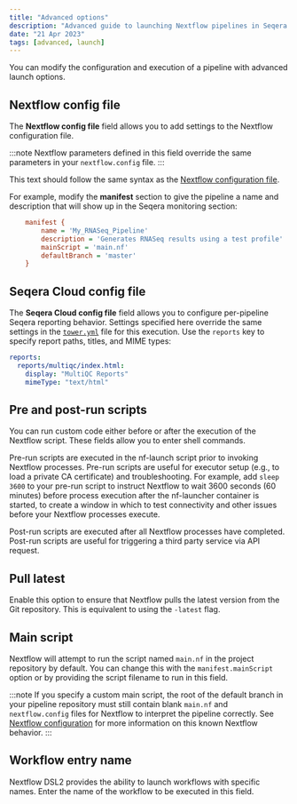 ```yaml
---
title: "Advanced options"
description: "Advanced guide to launching Nextflow pipelines in Seqera Platform"
date: "21 Apr 2023"
tags: [advanced, launch]
---
```


You can modify the configuration and execution of a pipeline with advanced launch options.

## Nextflow config file

The **Nextflow config file** field allows you to add settings to the Nextflow configuration file.

:::note
Nextflow parameters defined in this field override the same parameters in your `nextflow.config` file.
:::

This text should follow the same syntax as the [Nextflow configuration file](https://www.nextflow.io/docs/latest/config.html#config-syntax).

For example, modify the **manifest** section to give the pipeline a name and description that will show up in the Seqera monitoring section:

```ini
    manifest {
        name = 'My_RNASeq_Pipeline'
        description = 'Generates RNASeq results using a test profile'
        mainScript = 'main.nf'
        defaultBranch = 'master'
    }
```

## Seqera Cloud config file

The **Seqera Cloud config file** field allows you to configure per-pipeline Seqera reporting behavior. Settings specified here override the same settings in the [`tower.yml`](../enterprise/configuration/overview.mdx) file for this execution. Use the `reports` key to specify report paths, titles, and MIME types:

```yml
reports:
  reports/multiqc/index.html:
    display: "MultiQC Reports"
    mimeType: "text/html"
```

## Pre and post-run scripts

You can run custom code either before or after the execution of the Nextflow script. These fields allow you to enter shell commands.

Pre-run scripts are executed in the nf-launch script prior to invoking Nextflow processes. Pre-run scripts are useful for executor setup (e.g., to load a private CA certificate) and troubleshooting. For example, add `sleep 3600` to your pre-run script to instruct Nextflow to wait 3600 seconds (60 minutes) before process execution after the nf-launcher container is started, to create a window in which to test connectivity and other issues before your Nextflow processes execute.

Post-run scripts are executed after all Nextflow processes have completed. Post-run scripts are useful for triggering a third party service via API request.

## Pull latest

Enable this option to ensure that Nextflow pulls the latest version from the Git repository. This is equivalent to using the `-latest` flag.

## Main script

Nextflow will attempt to run the script named `main.nf` in the project repository by default. You can change this with the `manifest.mainScript` option or by providing the script filename to run in this field.

:::note
If you specify a custom main script, the root of the default branch in your pipeline repository must still contain blank `main.nf` and `nextflow.config` files for Nextflow to interpret the pipeline correctly. See [Nextflow configuration](../troubleshooting_and_faqs/nextflow.mdx) for more information on this known Nextflow behavior.
:::

## Workflow entry name

Nextflow DSL2 provides the ability to launch workflows with specific names. Enter the name of the workflow to be executed in this field.
